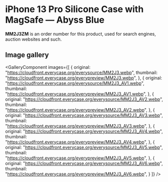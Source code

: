 
# iPhone 13 Pro Silicone Case with MagSafe — Abyss Blue

<Callout type='info' emoji='👉🏻'>**MM2J3ZM** is an order number for this product, used for search engines, auction websites and such.</Callout>

## Image gallery

<GalleryComponent
    images={[
      {
        original: "https://cloudfront.everycase.org/everysource/MM2J3.webp",
        thumbnail: "https://cloudfront.everycase.org/everypreview/MM2J3.webp",
      },
      {
        original: "https://cloudfront.everycase.org/everysource/MM2J3_AV1.webp",
        thumbnail: "https://cloudfront.everycase.org/everypreview/MM2J3_AV1.webp",
      },
      {
        original: "https://cloudfront.everycase.org/everysource/MM2J3_AV2.webp",
        thumbnail: "https://cloudfront.everycase.org/everypreview/MM2J3_AV2.webp",
      },
      {
        original: "https://cloudfront.everycase.org/everysource/MM2J3_AV3.webp",
        thumbnail: "https://cloudfront.everycase.org/everypreview/MM2J3_AV3.webp",
      },
      {
        original: "https://cloudfront.everycase.org/everysource/MM2J3_AV4.webp",
        thumbnail: "https://cloudfront.everycase.org/everypreview/MM2J3_AV4.webp",
      },
      {
        original: "https://cloudfront.everycase.org/everysource/MM2J3_AV5.webp",
        thumbnail: "https://cloudfront.everycase.org/everypreview/MM2J3_AV5.webp",
      },
      {
        original: "https://cloudfront.everycase.org/everysource/MM2J3_AV6.webp",
        thumbnail: "https://cloudfront.everycase.org/everypreview/MM2J3_AV6.webp",
      }
    ]}
  />
